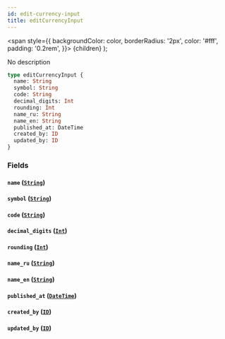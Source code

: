 ```yaml
---
id: edit-currency-input
title: editCurrencyInput
---
```


<span
style={{
      backgroundColor: color,
      borderRadius: '2px',
      color: '#fff',
      padding: '0.2rem',
    }}>
{children}
</span>
);

No description

```graphql
type editCurrencyInput {
  name: String
  symbol: String
  code: String
  decimal_digits: Int
  rounding: Int
  name_ru: String
  name_en: String
  published_at: DateTime
  created_by: ID
  updated_by: ID
}
```

### Fields

#### `name` ([`String`](/v1/scalars/string))

#### `symbol` ([`String`](/v1/scalars/string))

#### `code` ([`String`](/v1/scalars/string))

#### `decimal_digits` ([`Int`](/v1/scalars/int))

#### `rounding` ([`Int`](/v1/scalars/int))

#### `name_ru` ([`String`](/v1/scalars/string))

#### `name_en` ([`String`](/v1/scalars/string))

#### `published_at` ([`DateTime`](/v1/scalars/date-time))

#### `created_by` ([`ID`](/v1/scalars/id))

#### `updated_by` ([`ID`](/v1/scalars/id))
